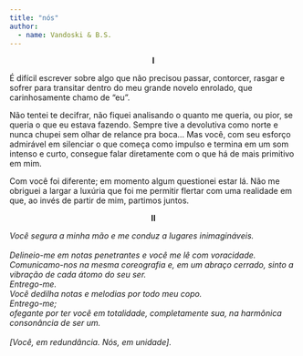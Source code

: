 ```yaml
---
title: "nós"
author: 
  - name: Vandoski & B.S.
---
```


<p style="text-align: center; text-style: bold;">**I**</p> 

É difícil escrever sobre algo que não precisou passar, contorcer, rasgar e sofrer para transitar dentro do meu grande novelo enrolado, que carinhosamente chamo de “eu”.

Não tentei te decifrar, não fiquei analisando o quanto me queria, ou pior, se queria o que eu estava fazendo. Sempre tive a devolutiva como norte e nunca chupei sem olhar de relance pra boca… Mas você, com seu esforço admirável em silenciar o que começa como impulso e termina em um som intenso e curto, consegue falar diretamente com o que há de mais primitivo em mim. 

Com você foi diferente; em momento algum questionei estar lá. Não me obriguei a largar a luxúria que foi me permitir flertar com uma realidade em que, ao invés de partir de mim, partimos juntos. 

<p style="text-align: center; text-style: bold;">**II**</p> 

| *Você segura a minha mão e me conduz a lugares inimagináveis.*
| 
| *Delineio-me em notas penetrantes e você me lê com voracidade.*
| *Comunicamo-nos na mesma coreografia e, em um abraço cerrado, sinto a vibração de cada átomo do seu ser.*
| *Entrego-me.*
| *Você dedilha notas e melodias por todo meu copo.*
| *Entrego-me;*
| *ofegante por ter você em totalidade, completamente sua, na harmônica consonância de ser um.*
| 
| *[Você, em redundância. Nós, em unidade].*


